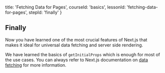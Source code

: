 
  title: 'Fetching Data for Pages',
  courseId: 'basics',
  lessonId: 'fetching-data-for-pages',
  stepId: 'finally'
}

## Finally

Now you have learned one of the most crucial features of Next.js that makes it ideal for universal data fetching and server side rendering.

We have learned the basics of `getInitialProps` which is enough for most of the use cases. You can always refer to Next.js documentation on [data fetching](https://nextjs.org/docs/#fetching-data-and-component-lifecycle) for more information.

